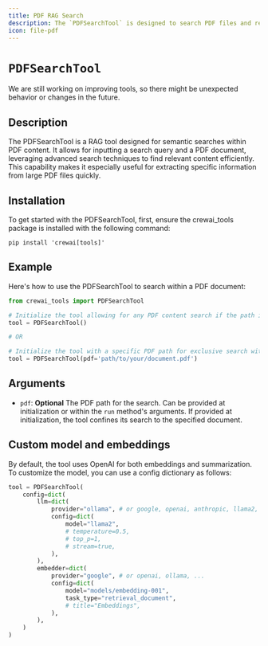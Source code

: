 ```yaml
---
title: PDF RAG Search
description: The `PDFSearchTool` is designed to search PDF files and return the most relevant results.
icon: file-pdf
---
```


# `PDFSearchTool`

<Note>
    We are still working on improving tools, so there might be unexpected behavior or changes in the future.
</Note>

## Description

The PDFSearchTool is a RAG tool designed for semantic searches within PDF content. It allows for inputting a search query and a PDF document, leveraging advanced search techniques to find relevant content efficiently. 
This capability makes it especially useful for extracting specific information from large PDF files quickly.

## Installation

To get started with the PDFSearchTool, first, ensure the crewai_tools package is installed with the following command:

```shell
pip install 'crewai[tools]'
```

## Example
Here's how to use the PDFSearchTool to search within a PDF document:

```python Code
from crewai_tools import PDFSearchTool

# Initialize the tool allowing for any PDF content search if the path is provided during execution
tool = PDFSearchTool()

# OR

# Initialize the tool with a specific PDF path for exclusive search within that document
tool = PDFSearchTool(pdf='path/to/your/document.pdf')
```

## Arguments

- `pdf`: **Optional** The PDF path for the search. Can be provided at initialization or within the `run` method's arguments. If provided at initialization, the tool confines its search to the specified document.

## Custom model and embeddings

By default, the tool uses OpenAI for both embeddings and summarization. To customize the model, you can use a config dictionary as follows:

```python Code
tool = PDFSearchTool(
    config=dict(
        llm=dict(
            provider="ollama", # or google, openai, anthropic, llama2, ...
            config=dict(
                model="llama2",
                # temperature=0.5,
                # top_p=1,
                # stream=true,
            ),
        ),
        embedder=dict(
            provider="google", # or openai, ollama, ...
            config=dict(
                model="models/embedding-001",
                task_type="retrieval_document",
                # title="Embeddings",
            ),
        ),
    )
)
```
